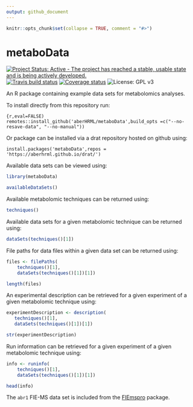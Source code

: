 ```yaml
---
output: github_document
---
```


```r
knitr::opts_chunk$set(collapse = TRUE, comment = "#>")
```

# metaboData

[![Project Status: Active - The project has reached a stable, usable state and is being actively developed.](http://www.repostatus.org/badges/0.1.0/active.svg)](http://www.repostatus.org/#active)
[![Travis build status](https://travis-ci.org/aberHRML/metaboData.svg?branch=master)](https://travis-ci.org/aberHRML/metaboData)
[![Coverage status](https://codecov.io/gh/aberHRML/metaboData/branch/master/graph/badge.svg)](https://codecov.io/github/aberHRML/metaboData?branch=master)
![License: GPL v3](https://img.shields.io/badge/License-GPL%20v3-blue.svg)

An R package containing example data sets for metabolomics analyses.

To install directly from this repository run:

```{r,eval=FALSE)
remotes::install_github('aberHRML/metaboData',build_opts =c("--no-resave-data", "--no-manual"))
```

Or package can be installed via a drat repository hosted on github using:

```rm
install.packages('metaboData',repos = 'https://aberhrml.github.io/drat/')
```

Available data sets can be viewed using:

```r
library(metaboData)

availableDataSets()
```

Available metabolomic techniques can be returned using:

```r
techniques()
```

Available data sets for a given metabolomic technique can be returned using:

```r
dataSets(techniques()[1])
```

File paths for data files within a given data set can be returned using:

```r
files <- filePaths(
    techniques()[1],
    dataSets(techniques()[1])[1])

length(files)
```

An experimental description can be retrieved for a given experiment of a given metabolomic technique using:

```r
experimentDescription <- description(
   techniques()[1],
   dataSets(techniques()[1])[1])

str(experimentDescription)
```

Run information can be retrieved for a given experiment of a given metabolomic technique using:

```r
info <- runinfo(
    techniques()[1],
    dataSets(techniques()[1])[1])

head(info)
```

The `abr1` FIE-MS data set is included from the [FIEmspro](https://github.com/aberHRML/FIEmspro) package. 